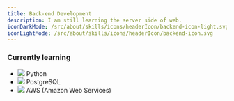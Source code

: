 ```yaml
---
title: Back-end Development
description: I am still learning the server side of web.
iconDarkMode: /src/about/skills/icons/headerIcon/backend-icon-light.svg
iconLightMode: /src/about/skills/icons/headerIcon/backend-icon.svg
---
```


### Currently learning

- ![](./icons/python-icon.svg) Python
- ![](./icons/postgresql-icon-light.svg) PostgreSQL
- ![](./icons/aws-icon-dark.svg) AWS (Amazon Web Services)
